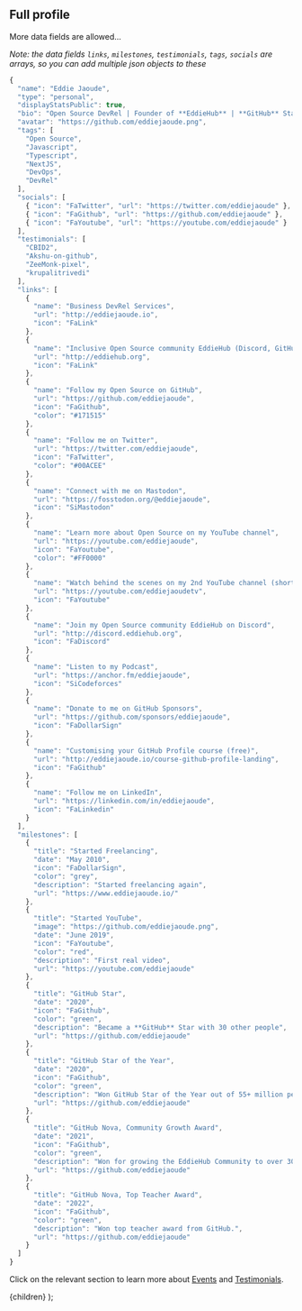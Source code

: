 
## Full profile

More data fields are allowed...

_Note: the data fields `links`, `milestones`, `testimonials`, `tags`, `socials` are arrays, so you can add multiple json objects to these_

```js
{
  "name": "Eddie Jaoude",
  "type": "personal",
  "displayStatsPublic": true,
  "bio": "Open Source DevRel | Founder of **EddieHub** | **GitHub** Star",
  "avatar": "https://github.com/eddiejaoude.png",
  "tags": [
    "Open Source",
    "Javascript",
    "Typescript",
    "NextJS",
    "DevOps",
    "DevRel"
  ],
  "socials": [
    { "icon": "FaTwitter", "url": "https://twitter.com/eddiejaoude" },
    { "icon": "FaGithub", "url": "https://github.com/eddiejaoude" },
    { "icon": "FaYoutube", "url": "https://youtube.com/eddiejaoude" }
  ],
  "testimonials": [
    "CBID2",
    "Akshu-on-github",
    "ZeeMonk-pixel",
    "krupalitrivedi"
  ],
  "links": [
    {
      "name": "Business DevRel Services",
      "url": "http://eddiejaoude.io",
      "icon": "FaLink"
    },
    {
      "name": "Inclusive Open Source community EddieHub (Discord, GitHub Org ...)",
      "url": "http://eddiehub.org",
      "icon": "FaLink"
    },
    {
      "name": "Follow my Open Source on GitHub",
      "url": "https://github.com/eddiejaoude",
      "icon": "FaGithub",
      "color": "#171515"
    },
    {
      "name": "Follow me on Twitter",
      "url": "https://twitter.com/eddiejaoude",
      "icon": "FaTwitter",
      "color": "#00ACEE"
    },
    {
      "name": "Connect with me on Mastodon",
      "url": "https://fosstodon.org/@eddiejaoude",
      "icon": "SiMastodon"
    },
    {
      "name": "Learn more about Open Source on my YouTube channel",
      "url": "https://youtube.com/eddiejaoude",
      "icon": "FaYoutube",
      "color": "#FF0000"
    },
    {
      "name": "Watch behind the scenes on my 2nd YouTube channel (shorts)",
      "url": "https://youtube.com/eddiejaoudetv",
      "icon": "FaYoutube"
    },
    {
      "name": "Join my Open Source community EddieHub on Discord",
      "url": "http://discord.eddiehub.org",
      "icon": "FaDiscord"
    },
    {
      "name": "Listen to my Podcast",
      "url": "https://anchor.fm/eddiejaoude",
      "icon": "SiCodeforces"
    },
    {
      "name": "Donate to me on GitHub Sponsors",
      "url": "https://github.com/sponsors/eddiejaoude",
      "icon": "FaDollarSign"
    },
    {
      "name": "Customising your GitHub Profile course (free)",
      "url": "http://eddiejaoude.io/course-github-profile-landing",
      "icon": "FaGithub"
    },
    {
      "name": "Follow me on LinkedIn",
      "url": "https://linkedin.com/in/eddiejaoude",
      "icon": "FaLinkedin"
    }
  ],
  "milestones": [
    {
      "title": "Started Freelancing",
      "date": "May 2010",
      "icon": "FaDollarSign",
      "color": "grey",
      "description": "Started freelancing again",
      "url": "https://www.eddiejaoude.io/"
    },
    {
      "title": "Started YouTube",
      "image": "https://github.com/eddiejaoude.png",
      "date": "June 2019",
      "icon": "FaYoutube",
      "color": "red",
      "description": "First real video",
      "url": "https://youtube.com/eddiejaoude"
    },
    {
      "title": "GitHub Star",
      "date": "2020",
      "icon": "FaGithub",
      "color": "green",
      "description": "Became a **GitHub** Star with 30 other people",
      "url": "https://github.com/eddiejaoude"
    },
    {
      "title": "GitHub Star of the Year",
      "date": "2020",
      "icon": "FaGithub",
      "color": "green",
      "description": "Won GitHub Star of the Year out of 55+ million people",
      "url": "https://github.com/eddiejaoude"
    },
    {
      "title": "GitHub Nova, Community Growth Award",
      "date": "2021",
      "icon": "FaGithub",
      "color": "green",
      "description": "Won for growing the EddieHub Community to over 30k members.",
      "url": "https://github.com/eddiejaoude"
    },
    {
      "title": "GitHub Nova, Top Teacher Award",
      "date": "2022",
      "icon": "FaGithub",
      "color": "green",
      "description": "Won top teacher award from GitHub.",
      "url": "https://github.com/eddiejaoude"
    }
  ]
}
```

Click on the relevant section to learn more about [Events](/docs/how-to-guides/events) and [Testimonials](/docs/how-to-guides/testimonials).

  <DocsLayout title="LinkFree Full Example documentation">
    {children}
  </DocsLayout>
);
